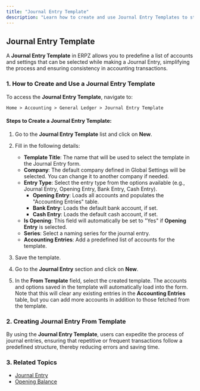 ```yaml
---
title: "Journal Entry Template"
description: "Learn how to create and use Journal Entry Templates to streamline accounting entries in ERPZ."
---
```


## Journal Entry Template

A **Journal Entry Template** in ERPZ allows you to predefine a list of accounts and settings that can be selected while making a Journal Entry, simplifying the process and ensuring consistency in accounting transactions.

### 1. How to Create and Use a Journal Entry Template

To access the **Journal Entry Template**, navigate to:

`Home > Accounting > General Ledger > Journal Entry Template`

#### Steps to Create a Journal Entry Template:

1. Go to the **Journal Entry Template** list and click on **New**.
2. Fill in the following details:
   - **Template Title**: The name that will be used to select the template in the Journal Entry form.
   - **Company**: The default company defined in Global Settings will be selected. You can change it to another company if needed.
   - **Entry Type**: Select the entry type from the options available (e.g., Journal Entry, Opening Entry, Bank Entry, Cash Entry).
     - **Opening Entry**: Loads all accounts and populates the "Accounting Entries" table.
     - **Bank Entry**: Loads the default bank account, if set.
     - **Cash Entry**: Loads the default cash account, if set.
   - **Is Opening**: This field will automatically be set to "Yes" if **Opening Entry** is selected.
   - **Series**: Select a naming series for the journal entry.
   - **Accounting Entries**: Add a predefined list of accounts for the template.

3. Save the template.
4. Go to the **Journal Entry** section and click on **New**.
5. In the **From Template** field, select the created template. The accounts and options saved in the template will automatically load into the form. Note that this will clear any existing entries in the **Accounting Entries** table, but you can add more accounts in addition to those fetched from the template.

### 2. Creating Journal Entry From Template

By using the **Journal Entry Template**, users can expedite the process of journal entries, ensuring that repetitive or frequent transactions follow a predefined structure, thereby reducing errors and saving time.

### 3. Related Topics
- [Journal Entry]()
- [Opening Balance]()
